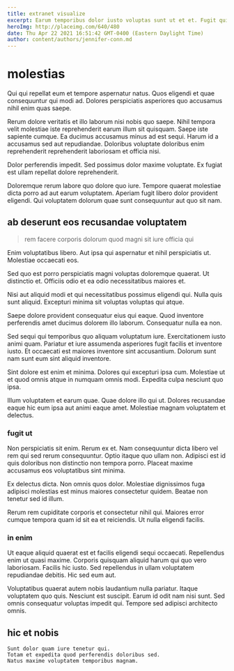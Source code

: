 ```yaml
---
title: extranet visualize
excerpt: Earum temporibus dolor iusto voluptas sunt ut et et. Fugit qui quam fuga qui. Autem aut ab amet tempore porro veritatis ut ea et. Ut quos culpa. Ut dolorum ab pariatur rerum repudiandae harum sit. Quod repudiandae natus dolorum ad soluta.
heroImg: http://placeimg.com/640/480
date: Thu Apr 22 2021 16:51:42 GMT-0400 (Eastern Daylight Time)
author: content/authors/jennifer-conn.md
---
```

# molestias

Qui qui repellat eum et tempore aspernatur natus. Quos eligendi et quae consequuntur qui modi ad. Dolores perspiciatis asperiores quo accusamus nihil enim quas saepe.
  
Rerum dolore veritatis et illo laborum nisi nobis quo saepe. Nihil tempora velit molestiae iste reprehenderit earum illum sit quisquam. Saepe iste sapiente cumque. Ea ducimus accusamus minus ad est sequi. Harum id a accusamus sed aut repudiandae. Doloribus voluptate doloribus enim reprehenderit reprehenderit laboriosam et officia nisi.
  
Dolor perferendis impedit. Sed possimus dolor maxime voluptate. Ex fugiat est ullam repellat dolore reprehenderit.
  
Doloremque rerum labore quo dolore quo iure. Tempore quaerat molestiae dicta porro ad aut earum voluptatem. Aperiam fugit libero dolor provident eligendi. Qui voluptatem dolorum quae sunt consequuntur aut quo sit nam.

## ab deserunt eos recusandae voluptatem

> rem facere corporis dolorum quod magni sit iure officia qui

Enim voluptatibus libero. Aut ipsa qui aspernatur et nihil perspiciatis ut. Molestiae occaecati eos.
  
Sed quo est porro perspiciatis magni voluptas doloremque quaerat. Ut distinctio et. Officiis odio et ea odio necessitatibus maiores et.
  
Nisi aut aliquid modi et qui necessitatibus possimus eligendi qui. Nulla quis sunt aliquid. Excepturi minima sit voluptas voluptas qui atque.
  
Saepe dolore provident consequatur eius qui eaque. Quod inventore perferendis amet ducimus dolorem illo laborum. Consequatur nulla ea non.
  
Sed sequi qui temporibus quo aliquam voluptatum iure. Exercitationem iusto animi quam. Pariatur et iure assumenda asperiores fugit facilis et inventore iusto. Et occaecati est maiores inventore sint accusantium. Dolorum sunt nam sunt eum sint aliquid inventore.
  
Sint dolore est enim et minima. Dolores qui excepturi ipsa cum. Molestiae ut et quod omnis atque in numquam omnis modi. Expedita culpa nesciunt quo ipsa.
  
Illum voluptatem et earum quae. Quae dolore illo qui ut. Dolores recusandae eaque hic eum ipsa aut animi eaque amet. Molestiae magnam voluptatem et delectus.

### fugit ut

Non perspiciatis sit enim. Rerum ex et. Nam consequuntur dicta libero vel rem qui sed rerum consequuntur. Optio itaque quo ullam non. Adipisci est id quis doloribus non distinctio non tempora porro. Placeat maxime accusamus eos voluptatibus sint minima.
  
Ex delectus dicta. Non omnis quos dolor. Molestiae dignissimos fuga adipisci molestias est minus maiores consectetur quidem. Beatae non tenetur sed id illum.
  
Rerum rem cupiditate corporis et consectetur nihil qui. Maiores error cumque tempora quam id sit ea et reiciendis. Ut nulla eligendi facilis.

### in enim

Ut eaque aliquid quaerat est et facilis eligendi sequi occaecati. Repellendus enim ut quasi maxime. Corporis quisquam aliquid harum qui quo vero laboriosam. Facilis hic iusto. Sed repellendus in ullam voluptatem repudiandae debitis. Hic sed eum aut.
  
Voluptatibus quaerat autem nobis laudantium nulla pariatur. Itaque voluptatem quo quis. Nesciunt est suscipit. Earum id odit nam nisi sunt. Sed omnis consequatur voluptas impedit qui. Tempore sed adipisci architecto omnis.

## hic et nobis

```text
Sunt dolor quam iure tenetur qui.
Totam et expedita quod perferendis doloribus sed.
Natus maxime voluptatem temporibus magnam.
```


